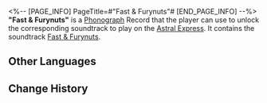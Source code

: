<%-- [PAGE_INFO]
PageTitle=#"Fast & Furynuts"#
[END_PAGE_INFO] --%>
{{Item Infobox
|id          = 210330
|image       = Item Fast & Furynuts.png
|type        = Disk
|invCategory = Valuables
|rarity      = 3
|effect      = 
|description = A record that can be played on the Express' phonograph. It might be a chance acquisition or a gift from someone else. All sorts of memories surge up when the music plays &mdash; the smiles, encounters, touches, and the excitement of battle. Maybe that is why people still collect records even as society rapidly advances.<br />The current record contains the track "Fast & Furynuts."
}}
{{Description|''"Go, go, go, go!"''}}
'''"Fast & Furynuts"''' is a [[Phonograph]] Record that the player can use to unlock the corresponding soundtrack to play on the [[Astral Express]]. It contains the soundtrack [[Fast & Furynuts]].

==Other Languages==
{{Other Languages
|en   = "Fast & Furynuts"
|zhs  = 《速度与坚果》
|zht  = 《堅果關頭》
|ja   = 『ナッツ・スピード』
|ko   = ≪견과의 질주≫
|es   = Rápido y nuezoso
|fr   = «&nbsp;Fast & Furynuts&nbsp;»
|ru   = Fast & Furynuts
|th   = "Fast & Furynuts"
|vi   = Tốc Độ Và Quả Hạch
|de   = „Fast & Furinuss“
|id   = "Fast & Furynuts"
|pt   = "Fast & Furynuts"
}}

==Change History==
{{Change History|2.2}}